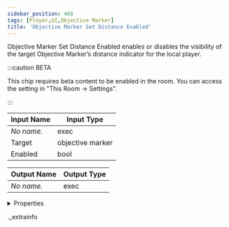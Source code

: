 ```yaml
---
sidebar_position: 468
tags: [Player,UI,Objective Marker]
title: 'Objective Marker Set Distance Enabled'
---
```


Objective Marker Set Distance Enabled enables or disables the visibility of the target Objective Marker’s distance indicator for the local player.

:::caution BETA

This chip requires beta content to be enabled in the room. You can access the setting in "This Room -> Settings".

:::

<IChip uuid="891ffa52-7430-4ffd-b26d-d067580eae22" />

| Input Name | Input Type |
|-----------|-----------|
| *No name.* | exec |
| Target | objective marker |
| Enabled | bool |

| Output Name | Output Type |
|-----------|-----------|
| *No name.* | exec |


<details>
  <summary>Properties</summary>
  <div>
    <div>
    <table>
      <thead>
        <tr>
          <th>Room availability:</th>
          <th>Available everywhere</th>
        </tr>
        <tr>
          <th>Is beta required?</th>
          <th>Yes</th>
        </tr>
        <tr>
          <th>Is this chip a trolling risk?</th>
          <th>No</th>
        </tr>
        <tr>
          <th>Is this chip a role assignment risk?</th>
          <th>No</th>
        </tr>
        <tr>
          <th>Chip UUID</th>
          <th>891ffa52-7430-4ffd-b26d-d067580eae22</th>
        </tr>
      </thead>
    </table>
    </div>
  </div>
</details>

._extrainfo